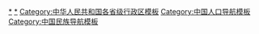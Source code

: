{{Navbox
|name = 中国民族构成
|title = [[中华人民共和国]][[中国一级行政区|一级行政区]][[中华民族|民族构成]]
|state = {{{state<includeonly>|collapsed</includeonly>}}}
|image = [[File:Flag of the People's Republic of China.svg|80px]]
|listclass=hlist
 
|group1 = [[直辖市 (中华人民共和国)|直辖市]]
|list1 = 
* [[北京市民族构成列表|北京市]]
* [[天津市民族构成列表|天津市]]
* [[上海市民族构成列表|上海市]]
* [[重庆市民族构成列表|重庆市]]
 
|group2 = [[中国一级行政区|省]]
|list2 = 
* [[河北省民族构成列表|河北省]]
* [[山西省民族构成列表|山西省]]
* [[辽宁省民族构成列表|辽宁省]]
* [[吉林省民族构成列表|吉林省]]
* [[黑龙江省民族构成列表|黑龙江省]]
* [[江苏省民族构成列表|江苏省]]
* [[浙江省民族构成列表|浙江省]]
* [[安徽省民族构成列表|安徽省]]
* [[福建省民族构成列表|福建省]]
* [[江西省民族构成列表|江西省]]
* [[山东省民族构成列表|山东省]]
* [[河南省民族构成列表|河南省]]
* [[湖北省民族构成列表|湖北省]]
* [[湖南省民族构成列表|湖南省]]
* [[广东省民族构成列表|广东省]]
* [[海南省民族构成列表|海南省]]
* [[四川省民族构成列表|四川省]]
* [[贵州省民族构成列表|贵州省]]
* [[云南省民族构成列表|云南省]]
* [[陕西省民族构成列表|陕西省]]
* [[甘肃省民族构成列表|甘肃省]]
* [[青海省民族构成列表|青海省]]
 
|group3 = [[民族自治地方|自治区]]
|list3 = 
* [[内蒙古自治区民族构成列表|内蒙古自治区]]
* [[广西壮族自治区民族构成列表|广西壮族自治区]]
* [[西藏自治区民族构成列表|西藏自治区]]
* [[宁夏回族自治区民族构成列表|宁夏回族自治区]]
* [[新疆维吾尔自治区民族构成列表|新疆维吾尔自治区]]
 
|group4 = 特别行政区
|list4 = 
* [[香港人口#種族|香港特别行政区]]
* [[澳門人|澳門特别行政区]]
|belowstyle = 
|below = <small>註：關於[[臺灣地區|臺澎金馬]]之民族構成，詳見[[臺灣族群|台灣族群]]。</small>
}}<noinclude>

[[Category:中国族群|*]]
[[Category:中华人民共和国人口普查|*]]
[[Category:中华人民共和国各省级行政区模板]]
[[Category:中国人口导航模板]]
[[Category:中国民族导航模板]]
</noinclude>